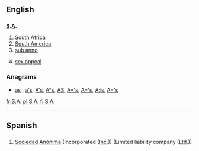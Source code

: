 {{also|ᎦᎪ|Appendix:Variations of "sa"}}
==English==

==={{abbreviation-old|en}}===
'''[[S]].[[A]].'''

# [[South Africa]]
# [[South America]]
# [[sub anno]]
# {{context|dated}} [[sex appeal]]

===Anagrams===
* [[as#English|as]] , [[a's#English|a's]], [[A's#English|A's]], [[A*s#English|A*s]], [[AS#English|AS]], [[A*'s#English|A*'s]], [[A+'s#English|A+'s]], [[A♯s#English|A♯s]], [[A−'s#English|A−'s]]

[[fr:S.A.]]
[[pl:S.A.]]
[[fi:S.A.]]

----

==Spanish==

==={{abbreviation-old|es}}===
{{head|es|abbreviation}}

# [[sociedad|Sociedad]] [[anónima|Anónima]] (Incorporated ([[Inc.]])) (Limited liability company ([[Ltd.]]))